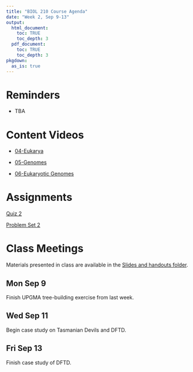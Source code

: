 ```yaml
---
title: "BIOL 210 Course Agenda"
date: "Week 2, Sep 9-13"
output: 
  html_document:
    toc: TRUE
    toc_depth: 3
  pdf_document:
    toc: TRUE
    toc_depth: 3
pkgdown:
  as_is: true
---
```


# Reminders

* TBA

# Content Videos

* [04-Eukarya](https://drive.google.com/drive/folders/18h_G9z9nqi_LV9Bdq87AZZgCpbEWWCH9?usp=drive_link)

* [05-Genomes](https://drive.google.com/drive/folders/1IhzYhuYcH-58z9h39GZ51fNmXI-n0TO2?usp=drive_link)

* [06-Eukaryotic Genomes](https://drive.google.com/drive/folders/1Il2QzipBuawfY4UMBwP2iQKNM1SP6vBM?usp=drive_link)

# Assignments

[Quiz 2](404.html)

[Problem Set 2](ps2.html)

# Class Meetings

Materials presented in class are available in the [Slides and handouts folder](https://drive.google.com/drive/folders/17Fm-yEXqtlvGJfFaw6WqywIScW_eZ8m_?usp=drive_link).

## Mon Sep 9

Finish UPGMA tree-building exercise from last week.

## Wed Sep 11

Begin case study on Tasmanian Devils and DFTD.

## Fri Sep 13

Finish case study of DFTD.


